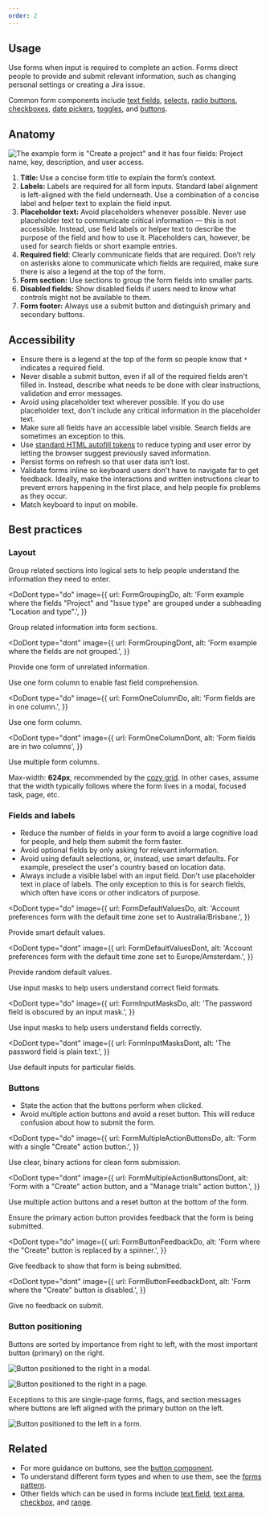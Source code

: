 ```yaml
---
order: 2
---
```



## Usage

Use forms when input is required to complete an action. Forms direct people to provide and submit relevant information, such as changing personal settings or creating a Jira issue.

Common form components include [text fields](/components/textfield/examples), [selects](/components/select/examples), [radio buttons](/components/radio/examples), [checkboxes](/components/checkbox/examples), [date pickers](/components/datetime-picker/date-picker/examples), [toggles](/components/toggle/examples), and [buttons](/components/button/examples).

## Anatomy

![The example form is "Create a project" and it has four fields: Project name, key, description, and user access.](../images/form-anatomy.png)

1. **Title:** Use a concise form title to explain the form’s context.
2. **Labels:** Labels are required for all form inputs. Standard label alignment is left-aligned with the field underneath. Use a combination of a concise label and helper text to explain the field input.
3. **Placeholder text:** Avoid placeholders whenever possible. Never use placeholder text to communicate critical information — this is not accessible. Instead, use field labels or helper text to describe the purpose of the field and how to use it. Placeholders can, however, be used for search fields or short example entries.
4. **Required field**: Clearly communicate fields that are required. Don’t rely on asterisks alone to communicate which fields are required, make sure there is also a legend at the top of the form.
5. **Form section:** Use sections to group the form fields into smaller parts.
6. **Disabled fields:** Show disabled fields if users need to know what controls might not be available to them.
7. **Form footer:** Always use a submit button and distinguish primary and secondary buttons.

## Accessibility

- Ensure there is a legend at the top of the form so people know that `*` indicates a required field.
- Never disable a submit button, even if all of the required fields aren't filled in. Instead, describe what needs to be done with clear instructions, validation and error messages.
- Avoid using placeholder text wherever possible. If you do use placeholder text, don't include any critical information in the placeholder text.
- Make sure all fields have an accessible label visible. Search fields are sometimes an exception to this.
- Use [standard HTML autofill tokens](https://html.spec.whatwg.org/multipage/form-control-infrastructure.html#autofilling-form-controls:-the-autocomplete-attribute) to reduce typing and user error by letting the browser suggest previously saved information.
- Persist forms on refresh so that user data isn’t lost.
- Validate forms inline so keyboard users don't have to navigate far to get feedback. Ideally, make the interactions and written instructions clear to prevent errors happening in the first place, and help people fix problems as they occur.
- Match keyboard to input on mobile.

## Best practices

### Layout

Group related sections into logical sets to help people understand the information they need to enter.

<DoDont
  type="do"
  image={{
    url: FormGroupingDo,
    alt: 'Form example where the fields "Project" and "Issue type" are grouped under a subheading "Location and type".',
  }}
>
  Group related information into form sections.
</DoDont>

<DoDont
  type="dont"
  image={{
    url: FormGroupingDont,
    alt: 'Form example where the fields are not grouped.',
  }}
>
  Provide one form of unrelated information.
</DoDont>

Use one form column to enable fast field comprehension.

<DoDont
  type="do"
  image={{
    url: FormOneColumnDo,
    alt: 'Form fields are in one column.',
  }}
>
  Use one form column.
</DoDont>

<DoDont
  type="dont"
  image={{
    url: FormOneColumnDont,
    alt: 'Form fields are in two columns',
  }}
>
  Use multiple form columns.
</DoDont>

Max-width: **624px**, recommended by the [cozy grid](/foundations/grid#gutter-spacing). In other cases, assume that the width typically follows where the form lives in a modal, focused task, page, etc.

### Fields and labels

- Reduce the number of fields in your form to avoid a large cognitive load for people, and help them submit the form faster.
- Avoid optional fields by only asking for relevant information.
- Avoid using default selections, or, instead, use smart defaults. For example, preselect the user's country based on location data.
- Always include a visible label with an input field. Don't use placeholder text in place of labels. The only exception to this is for search fields, which often have icons or other indicators of purpose.

<DoDont
  type="do"
  image={{
    url: FormDefaultValuesDo,
    alt: 'Account preferences form with the default time zone set to Australia/Brisbane.',
  }}
>
  Provide smart default values.
</DoDont>

<DoDont
  type="dont"
  image={{
    url: FormDefaultValuesDont,
    alt: 'Account preferences form with the default time zone set to Europe/Amsterdam.',
  }}
>
  Provide random default values.
</DoDont>

Use input masks to help users understand correct field formats.

<DoDont
  type="do"
  image={{
    url: FormInputMasksDo,
    alt: 'The password field is obscured by an input mask.',
  }}
>
  Use input masks to help users understand fields correctly.
</DoDont>

<DoDont
  type="dont"
  image={{
    url: FormInputMasksDont,
    alt: 'The password field is plain text.',
  }}
>
  Use default inputs for particular fields.
</DoDont>

### Buttons

- State the action that the buttons perform when clicked.
- Avoid multiple action buttons and avoid a reset button. This will reduce confusion about how to submit the form.

<DoDont
  type="do"
  image={{
    url: FormMultipleActionButtonsDo,
    alt: 'Form with a single "Create" action button.',
  }}
>
  Use clear, binary actions for clean form submission.
</DoDont>

<DoDont
  type="dont"
  image={{
    url: FormMultipleActionButtonsDont,
    alt: 'Form with a "Create" action button, and a "Manage trials" action button.',
  }}
>
  Use multiple action buttons and a reset button at the bottom of the form.
</DoDont>

Ensure the primary action button provides feedback that the form is being submitted.

<DoDont
  type="do"
  image={{
    url: FormButtonFeedbackDo,
    alt: 'Form where the "Create" button is replaced by a spinner.',
  }}
>
  Give feedback to show that form is being submitted.
</DoDont>

<DoDont
  type="dont"
  image={{
    url: FormButtonFeedbackDont,
    alt: 'Form where the "Create" button is disabled.',
  }}
>
  Give no feedback on submit.
</DoDont>

### Button positioning

Buttons are sorted by importance from right to left, with the most important button (primary) on the right.

![Button positioned to the right in a modal.](../images/button-positioning-1.png)

![Button positioned to the right in a page.](../images/button-positioning-2.png)

Exceptions to this are single-page forms, flags, and section messages where buttons are left aligned with the primary button on the left.

![Button positioned to the left in a form.](../images/button-positioning-3.png)

## Related

- For more guidance on buttons, see the [button component](/components/button/usage).
- To understand different form types and when to use them, see the [forms pattern](/patterns/forms).
- Other fields which can be used in forms include [text field](/components/textfield/examples), [text area](/components/textarea/examples), [checkbox](/components/checbox/examples), and [range](/components/range/examples).

